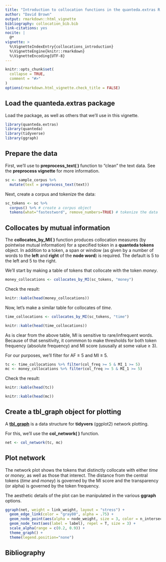 ```yaml
---
title: "Introduction to collocation functions in the quanteda.extras R package"
author: "David Brown"
output: rmarkdown::html_vignette
bibliography: collocation_bib.bib
link-citations: yes
nocite: |
  @*
vignette: >
  %\VignetteIndexEntry{collocations_introduction}
  %\VignetteEngine{knitr::rmarkdown}
  %\VignetteEncoding{UTF-8}
---
```


```r
knitr::opts_chunk$set(
  collapse = TRUE,
  comment = "#>"
)
options(rmarkdown.html_vignette.check_title = FALSE)
```

## Load the quanteda.extras package

Load the package, as well as others that we'll use in this vignette.

```r
library(quanteda.extras)
library(quanteda)
library(tidyverse)
library(ggraph)
```

## Prepare the data

First, we'll use to **preprocess_text( )** function to "clean" the text data. See the **preprocess vignette** for more information.

```r
sc <- sample_corpus %>%
  mutate(text = preprocess_text(text))
```

Next, create a corpus and tokenize the data:

```r
sc_tokens <- sc %>%
  corpus() %>% # create a corpus object
  tokens(what="fastestword", remove_numbers=TRUE) # tokenize the data
```

## Collocates by mutual information

The **collocates_by_MI( )** function produces collocation measures (by pointwise mutual information) for a specified token in a **quanteda tokens** object. In addition to a token, a span or window (as given by a number of words to the **left** and **right** of the **node word**) is required. The default is 5 to the left and 5 to the right.

We'll start by making a table of tokens that collocate with the token *money*.

```r
money_collocations <- collocates_by_MI(sc_tokens, "money")
```

Check the result:

```r
knitr::kable(head(money_collocations))
```

Now, let's make a similar table for collocates of *time*.

```r
time_collocations <- collocates_by_MI(sc_tokens, "time")
```


```r
knitr::kable(head(time_collocations))
```

As is clear from the above table, MI is sensitive to rare/infrequent words. Because of that sensitivity, it commmon to make thresholds for both token frequency (absolute frequency) and MI score (ususally at some value ≥ 3).

For our purposes, we'll filter for AF ≥ 5 and MI ≥ 5.

```r
tc <- time_collocations %>% filter(col_freq >= 5 & MI_1 >= 5)
mc <- money_collocations %>% filter(col_freq >= 5 & MI_1 >= 5)
```

Check the result:

```r
knitr::kable(head(tc))
```

```r
knitr::kable(head(mc))
```

## Create a tbl_graph object for plotting

A [**tbl_graph**](https://www.data-imaginist.com/2017/introducing-tidygraph/) is a data structure for **tidyvers** (ggplot2) network plotting.

For this, we'll use the **col_network( )** function.

```r
net <- col_network(tc, mc)
```


## Plot network

The network plot shows the tokens that distinctly collocate with either *time* or *money*, as well as those that interect. The distance from the central tokens (*time* and *money*) is governed by the MI score and the transparency (or alpha) is governed by the token frequency.

The aesthetic details of the plot can be manipulated in the various **ggraph** options.

```r
ggraph(net, weight = link_weight, layout = "stress") + 
  geom_edge_link(color = "gray80", alpha = .75) + 
  geom_node_point(aes(alpha = node_weight, size = 3, color = n_intersects)) +
  geom_node_text(aes(label = label), repel = T, size = 3) +
  scale_alpha(range = c(0.2, 0.9)) +
  theme_graph() +
  theme(legend.position="none")
```

## Bibliography


